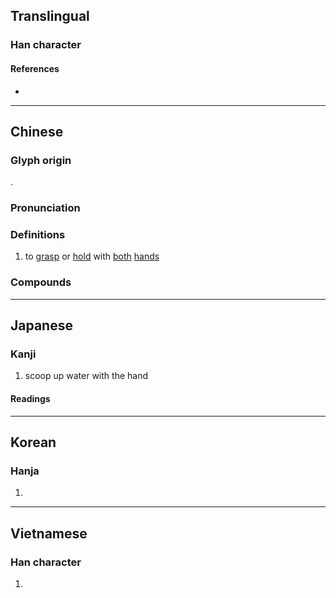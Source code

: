 {{character info/new}}
==Translingual==

===Han character===
{{Han char|rn=64|rad=手|as=08|sn=11|four=57020|canj=QPFD|ids=⿰扌匊}}

====References====
* {{Han ref|kx=0440.020|dkj=12290|dj=0791.030|hdz=31903.010|uh=63AC|ud=25516|bh=B1C5|bd=45509}}

----

==Chinese==
{{zh-forms|alt=揈,匊}}

===Glyph origin===
{{Han etym}}
{{Han compound|手|alt1=扌|匊|ls=psc|c1=s|c2=p|t1=hand}}.

===Pronunciation===
{{zh-pron
|m=掬
|c=guk1
|mn=kiok
|mc=y
|oc=y
|cat=v
}}

===Definitions===
{{zh-hanzi}}

# {{lb|zh|literary}} to [[grasp]] or [[hold]] with [[both]] [[hand]]s
#: {{zh-x|笑容可掬|to be [[radiant]] with [[smile]]s}}

===Compounds===
{{zh-der|憨狀可掬|掬弄|掬水|掬飲|盈掬|笑容可掬}}

----

==Japanese==

===Kanji===
{{ja-kanji|grade=|rs=手08}}

# scoop up water with the hand

====Readings====
{{ja-readings
|on=きく
|kun=すく-う
}}

----

==Korean==

===Hanja===
{{ko-hanja|hangeul=국|eumhun=|rv=guk|mr=kuk|y=kwuk}}

# {{rfdef|ko|sort=手08}}

----

==Vietnamese==

===Han character===
{{vi-hantu|rs=手08|cúc}}

# {{rfdef|vi|sort=手08}}